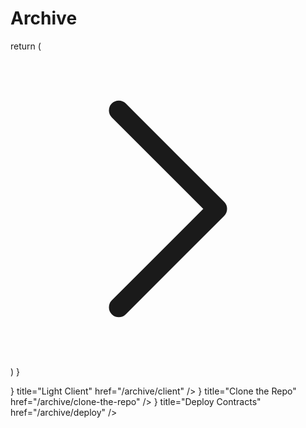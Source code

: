 
# Archive

  return (
    <svg
      xmlns="http://www.w3.org/2000/svg"
      fill="none"
      viewBox="0 0 24 24"
      stroke-width="1.5"
      stroke="currentColor"
    >
      <path
        stroke-linecap="round"
        stroke-linejoin="round"
        d="M8.25 4.5l7.5 7.5-7.5 7.5"
      />
    </svg>
  )
}

<Cards>
  <Card icon={<Counter />} title="Light Client" href="/archive/client" />
  <Card icon={<Counter />} title="Clone the Repo" href="/archive/clone-the-repo" />
  <Card icon={<Counter />} title="Deploy Contracts" href="/archive/deploy" />
</Cards>
